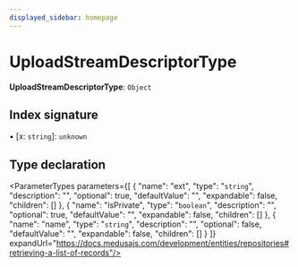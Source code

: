 ```yaml
---
displayed_sidebar: homepage
---
```



# UploadStreamDescriptorType

 **UploadStreamDescriptorType**: `Object`

## Index signature

▪ [x: `string`]: `unknown`

## Type declaration

<ParameterTypes parameters={[
  {
    "name": "ext",
    "type": "`string`",
    "description": "",
    "optional": true,
    "defaultValue": "",
    "expandable": false,
    "children": []
  },
  {
    "name": "isPrivate",
    "type": "`boolean`",
    "description": "",
    "optional": true,
    "defaultValue": "",
    "expandable": false,
    "children": []
  },
  {
    "name": "name",
    "type": "`string`",
    "description": "",
    "optional": false,
    "defaultValue": "",
    "expandable": false,
    "children": []
  }
]} expandUrl="https://docs.medusajs.com/development/entities/repositories#retrieving-a-list-of-records"/>
